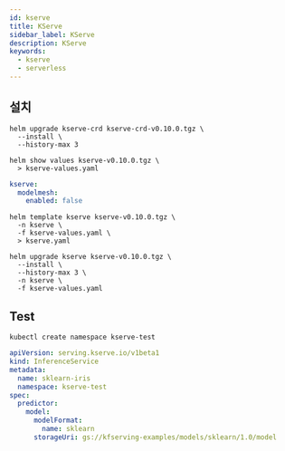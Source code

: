 ```yaml
---
id: kserve
title: KServe
sidebar_label: KServe
description: KServe
keywords:
  - kserve
  - serverless
---
```


## 설치

```shell
helm upgrade kserve-crd kserve-crd-v0.10.0.tgz \
  --install \
  --history-max 3
```

```shell
helm show values kserve-v0.10.0.tgz \
  > kserve-values.yaml
```

```yaml title="kserve-values.yaml"
kserve:
  modelmesh:
    enabled: false
```

```shell
helm template kserve kserve-v0.10.0.tgz \
  -n kserve \
  -f kserve-values.yaml \
  > kserve.yaml
```

```shell
helm upgrade kserve kserve-v0.10.0.tgz \
  --install \
  --history-max 3 \
  -n kserve \
  -f kserve-values.yaml
```

## Test

```shell
kubectl create namespace kserve-test
```

```yaml
apiVersion: serving.kserve.io/v1beta1
kind: InferenceService
metadata:
  name: sklearn-iris
  namespace: kserve-test
spec:
  predictor:
    model:
      modelFormat:
        name: sklearn
      storageUri: gs://kfserving-examples/models/sklearn/1.0/model
```
